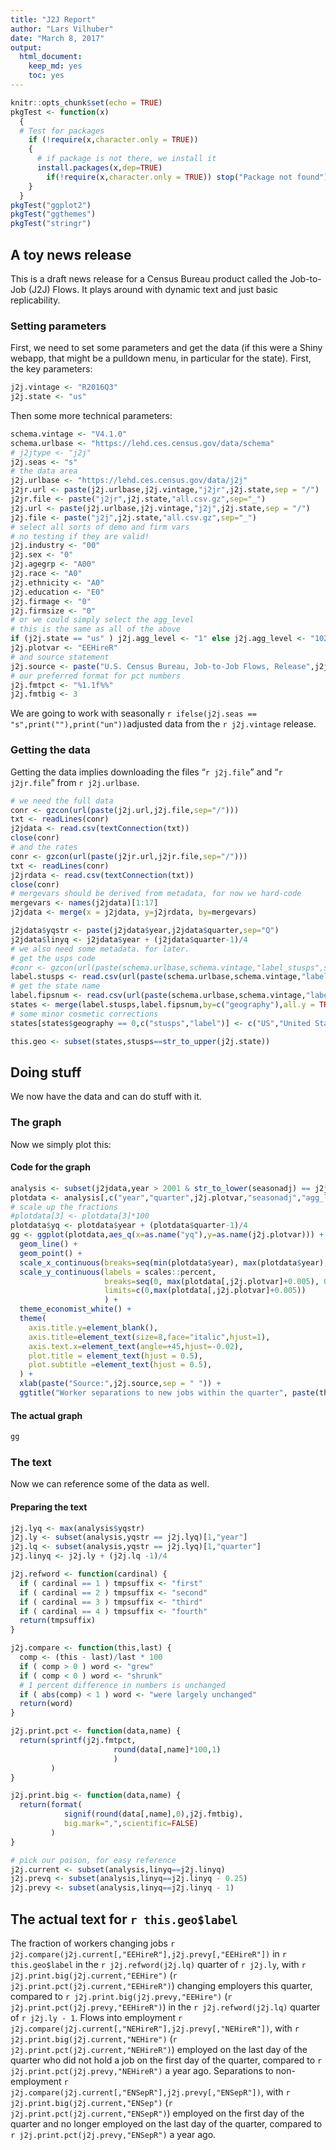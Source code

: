 ```yaml
---
title: "J2J Report"
author: "Lars Vilhuber"
date: "March 8, 2017"
output: 
  html_document: 
    keep_md: yes
    toc: yes
---
```


```r
knitr::opts_chunk$set(echo = TRUE)
pkgTest <- function(x)
  {
  # Test for packages
    if (!require(x,character.only = TRUE))
    {
      # if package is not there, we install it
      install.packages(x,dep=TRUE)
        if(!require(x,character.only = TRUE)) stop("Package not found")
    }
  }
pkgTest("ggplot2")
pkgTest("ggthemes")
pkgTest("stringr")

```

## A toy news release

This is a draft news release for a Census Bureau product called the Job-to-Job (J2J) Flows. It plays around with dynamic text and just basic replicability.

### Setting parameters
First, we need to set some parameters and get the data (if this were a Shiny webapp, that might be a pulldown menu, in particular for the state). First, the key parameters:

```r
j2j.vintage <- "R2016Q3"
j2j.state <- "us"
```

Then some more technical parameters:

```r
schema.vintage <- "V4.1.0"
schema.urlbase <- "https://lehd.ces.census.gov/data/schema"
# j2jtype <- "j2j"
j2j.seas <- "s"
# the data area
j2j.urlbase <- "https://lehd.ces.census.gov/data/j2j"
j2jr.url <- paste(j2j.urlbase,j2j.vintage,"j2jr",j2j.state,sep = "/")
j2jr.file <- paste("j2jr",j2j.state,"all.csv.gz",sep="_")
j2j.url <- paste(j2j.urlbase,j2j.vintage,"j2j",j2j.state,sep = "/")
j2j.file <- paste("j2j",j2j.state,"all.csv.gz",sep="_")
# select all sorts of demo and firm vars
# no testing if they are valid!
j2j.industry <- "00" 
j2j.sex <- "0"
j2j.agegrp <- "A00"
j2j.race <- "A0"
j2j.ethnicity <- "A0"
j2j.education <- "E0"
j2j.firmage <- "0"
j2j.firmsize <- "0"
# or we could simply select the agg_level
# this is the same as all of the above
if (j2j.state == "us" ) j2j.agg_level <- "1" else j2j.agg_level <- "1025"
j2j.plotvar <- "EEHireR"
# and source statement
j2j.source <- paste("U.S. Census Bureau, Job-to-Job Flows, Release",j2j.vintage,sep = " ")
# our preferred format for pct numbers
j2j.fmtpct <- "%1.1f%%"
j2j.fmtbig <- 3
```

We are going to work with seasonally `r ifelse(j2j.seas == "s",print(""),print("un"))`adjusted data from the `r j2j.vintage` release.

### Getting the data
Getting the data implies downloading the files "`r j2j.file`" and "`r j2jr.file`" from `r j2j.urlbase`.
```r
# we need the full data
conr <- gzcon(url(paste(j2j.url,j2j.file,sep="/")))
txt <- readLines(conr)
j2jdata <- read.csv(textConnection(txt))
close(conr)
# and the rates
conr <- gzcon(url(paste(j2jr.url,j2jr.file,sep="/")))
txt <- readLines(conr)
j2jrdata <- read.csv(textConnection(txt))
close(conr)
# mergevars should be derived from metadata, for now we hard-code
mergevars <- names(j2jdata)[1:17]
j2jdata <- merge(x = j2jdata, y=j2jrdata, by=mergevars)

j2jdata$yqstr <- paste(j2jdata$year,j2jdata$quarter,sep="Q")
j2jdata$linyq <- j2jdata$year + (j2jdata$quarter-1)/4
# we also need some metadata. for later.
# get the usps code
#conr <- gzcon(url(paste(schema.urlbase,schema.vintage,"label_stusps",sep="/")))
label.stusps <- read.csv(url(paste(schema.urlbase,schema.vintage,"label_stusps.csv",sep="/")),stringsAsFactors = FALSE)[,c("geography","stusps")]
# get the state name
label.fipsnum <- read.csv(url(paste(schema.urlbase,schema.vintage,"label_fipsnum.csv",sep="/")),stringsAsFactors = FALSE)
states <- merge(label.stusps,label.fipsnum,by=c("geography"),all.y = TRUE)
# some minor cosmetic corrections
states[states$geography == 0,c("stusps","label")] <- c("US","United States")

this.geo <- subset(states,stusps==str_to_upper(j2j.state))
```

## Doing stuff
We now have the data and can do stuff with it.

### The graph
Now we simply plot this:

#### Code for the graph
```r

analysis <- subset(j2jdata,year > 2001 & str_to_lower(seasonadj) == j2j.seas & agg_level == j2j.agg_level)
plotdata <- analysis[,c("year","quarter",j2j.plotvar,"seasonadj","agg_level")]
# scale up the fractions
#plotdata[3] <- plotdata[3]*100
plotdata$yq <- plotdata$year + (plotdata$quarter-1)/4
gg <- ggplot(plotdata,aes_q(x=as.name("yq"),y=as.name(j2j.plotvar))) +
  geom_line() + 
  geom_point() +
  scale_x_continuous(breaks=seq(min(plotdata$year), max(plotdata$year), 1)) +
  scale_y_continuous(labels = scales::percent,
                     breaks=seq(0, max(plotdata[,j2j.plotvar]+0.005), 0.005),
                     limits=c(0,max(plotdata[,j2j.plotvar]+0.005))
                     ) +
  theme_economist_white() +
  theme(
    axis.title.y=element_blank(),
    axis.title=element_text(size=8,face="italic",hjust=1),
    axis.text.x=element_text(angle=+45,hjust=-0.02),
    plot.title = element_text(hjust = 0.5),
    plot.subtitle =element_text(hjust = 0.5),
  ) +
  xlab(paste("Source:",j2j.source,sep = " ")) +
  ggtitle("Worker separations to new jobs within the quarter", paste(this.geo$label,"seasonally adjusted",sep=", ")) 
```
#### The actual graph
```r
gg
```

### The text
Now we can reference some of the data as well.

#### Preparing the text
```r
j2j.lyq <- max(analysis$yqstr)
j2j.ly <- subset(analysis,yqstr == j2j.lyq)[1,"year"]
j2j.lq <- subset(analysis,yqstr == j2j.lyq)[1,"quarter"]
j2j.linyq <- j2j.ly + (j2j.lq -1)/4

j2j.refword <- function(cardinal) {
  if ( cardinal == 1 ) tmpsuffix <- "first"
  if ( cardinal == 2 ) tmpsuffix <- "second"
  if ( cardinal == 3 ) tmpsuffix <- "third"
  if ( cardinal == 4 ) tmpsuffix <- "fourth"
  return(tmpsuffix)
}

j2j.compare <- function(this,last) {
  comp <- (this - last)/last * 100
  if ( comp > 0 ) word <- "grew"
  if ( comp < 0 ) word <- "shrunk"
  # 1 percent difference in numbers is unchanged
  if ( abs(comp) < 1 ) word <- "were largely unchanged"
  return(word)
}

j2j.print.pct <- function(data,name) {
  return(sprintf(j2j.fmtpct,
                       round(data[,name]*100,1)
                       )
         )
}

j2j.print.big <- function(data,name) {
  return(format(
            signif(round(data[,name],0),j2j.fmtbig),
            big.mark=",",scientific=FALSE)
         )
}

# pick our poison, for easy reference
j2j.current <- subset(analysis,linyq==j2j.linyq)
j2j.prevq <- subset(analysis,linyq==j2j.linyq - 0.25)
j2j.prevy <- subset(analysis,linyq==j2j.linyq - 1)

```

## The actual text for `r this.geo$label`
The fraction of workers changing jobs 
`r j2j.compare(j2j.current[,"EEHireR"],j2j.prevy[,"EEHireR"])`
in `r this.geo$label`
in the `r j2j.refword(j2j.lq)` quarter of `r j2j.ly`,
with `r j2j.print.big(j2j.current,"EEHire")` 
(`r j2j.print.pct(j2j.current,"EEHireR")`) changing employers this quarter, 
compared to `r j2j.print.big(j2j.prevy,"EEHire")` 
(`r j2j.print.pct(j2j.prevy,"EEHireR")`) 
in the `r j2j.refword(j2j.lq)` quarter of `r j2j.ly - 1`.
Flows into employment
`r j2j.compare(j2j.current[,"NEHireR"],j2j.prevy[,"NEHireR"])`, 
with `r j2j.print.big(j2j.current,"NEHire")`
(`r j2j.print.pct(j2j.current,"NEHireR")`)
employed on the last day of the quarter who did not hold a job on the first day of the quarter,
compared to `r j2j.print.pct(j2j.prevy,"NEHireR")` a year ago.
Separations to non-employment 
`r j2j.compare(j2j.current[,"ENSepR"],j2j.prevy[,"ENSepR"])`, 
with `r j2j.print.big(j2j.current,"ENSep")`
(`r j2j.print.pct(j2j.current,"ENSepR")`) 
employed on the first day of the quarter and no longer employed on the last day of the quarter,
compared to `r j2j.print.pct(j2j.prevy,"ENSepR")` a year ago.


